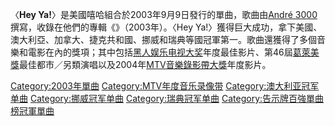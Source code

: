 {{noteTA
|G1=Music
|G2=People
|G3=Country
|G4=Show
}}
{{Infobox song
| name       = {{lang|en|Hey Ya!}}
| cover      = 
| type       = single
| artist     = {{le|流浪者合唱團|Outkast}}
| album      = {{le|大喇叭·愛亂來雙拼碟|Speakerboxxx/The Love Below}}
| released   = {{Start date|2003|09|9}}
| recorded   = 2002年
| Studio     = {{hlist|Stankonia Studios|Tree Sound Studios|Larrabee Sound Studios}}
| format     = {{hlist|CD|7吋|12吋}}
| genre      = {{hlist|[[流行_(音樂類型)|流行]]|[[靈魂樂|靈魂]]|[[放克|放克]]|[[嘻哈音樂|嘻哈]]}}
| length     = {{Duration|m=3|s=55}}
| label      = [[LaFace|LaFace]]
| writer     = [[André_3000|André 3000]]
| prev_title = [[Land_of_a_Million_Drums|Land of a Million Drums]]
| prev_year  = 2002
| next_title = [[The_Way_You_Move|The Way You Move]]
| next_year  = 2003
| misc       = {{External music video|{{YouTube|PWgvGjAhvIw|〈Hey Ya!〉}}}}
}}

〈'''Hey Ya!'''〉是美國嘻哈組合{{tsl|en|Outkast|流浪者合唱團}}於2003年9月9日發行的單曲，歌曲由[[André_3000|André 3000]]撰寫，收錄在他們的專輯《{{le|大喇叭·愛亂來雙拼碟|Speakerboxxx/The Love Below}}》（2003年）。〈Hey Ya!〉獲得巨大成功，拿下美國、澳大利亞、加拿大、捷克共和國、挪威和瑞典等國冠軍第一。歌曲還獲得了多個音樂和電影在內的獎項；其中包括[[黑人娱乐电视大奖|黑人娱乐电视大奖]]年度最佳影片、第46屆[[葛萊美獎|葛萊美獎]]最佳都市／另類演唱以及2004年[[MTV音樂錄影帶大獎|MTV音樂錄影帶大獎]]年度影片。


{{Single-stub}}

[[Category:2003年單曲|Category:2003年單曲]]
[[Category:MTV年度音乐录像带|Category:MTV年度音乐录像带]]
[[Category:澳大利亚冠军单曲|Category:澳大利亚冠军单曲]]
[[Category:挪威冠军单曲|Category:挪威冠军单曲]]
[[Category:瑞典冠军单曲|Category:瑞典冠军单曲]]
[[Category:告示牌百強單曲榜冠軍單曲|Category:告示牌百強單曲榜冠軍單曲]]